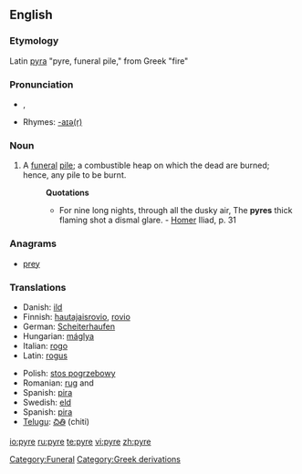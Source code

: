 {{wikipedia}}
==English==

===Etymology===
Latin [[pyra]] "pyre, funeral pile," from Greek {{polytonic|[[πῦρ]]}} "fire"

===Pronunciation===
*{{IPA|/ˈpaɪɚ/}}, {{SAMPA|/"paI@/}}
*Rhymes: [[Rhymes:English:-aɪə(r)|-aɪə(r)]]

===Noun===
{{en-noun}}

# A [[funeral]] [[pile]]; a combustible heap on which the dead are burned; hence, any pile to be burnt.
#:'''Quotations'''
#:*For nine long nights, through all the dusky air, The '''pyres''' thick flaming shot a dismal glare. - [[Homer]] Iliad, p. 31

===Anagrams===
*[[prey]]

===Translations===
{{rfc-level|Translations at L3+}}
{{top}}
*Danish: [[ild]] 
*Finnish: [[hautajaisrovio]], [[rovio]]
*German: [[Scheiterhaufen]] {{m}}
*Hungarian: [[máglya]]
*Italian: [[rogo]] {{m}}
*Latin: [[rogus]] {{m}}
{{mid}}
*Polish: [[stos pogrzebowy]] {{m}}
*Romanian: [[rug]] {{f}} and {{m}}
*Spanish: [[pira]] {{f}}
*Swedish: [[eld]] 
*Spanish: [[pira]] {{f}}
*[[Telugu]]: [[చితి]] (chiti)
{{bottom}}

[[Category:Funeral]]
[[Category:Greek derivations]]

[[io:pyre]]
[[ru:pyre]]
[[te:pyre]]
[[vi:pyre]]
[[zh:pyre]]